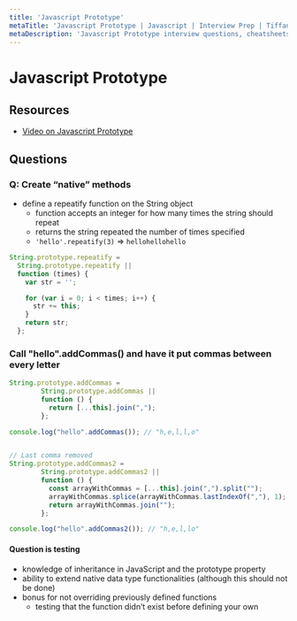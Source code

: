 ```yaml
---
title: 'Javascript Prototype'
metaTitle: 'Javascript Prototype | Javascript | Interview Prep | Tiffany Lea'
metaDescription: 'Javascript Prototype interview questions, cheatsheets and quick reference'
---
```


# Javascript Prototype

## Resources

- [Video on Javascript Prototype](https://www.youtube.com/watch?v=0LADk6Vyls0)

## Questions

### Q: Create “native” methods

- define a repeatify function on the String object
  - function accepts an integer for how many times the string should repeat
  - returns the string repeated the number of times specified
  - `'hello'.repeatify(3)` => `hellohellohello`

```javascript
String.prototype.repeatify =
  String.prototype.repeatify ||
  function (times) {
    var str = '';

    for (var i = 0; i < times; i++) {
      str += this;
    }
    return str;
  };
```

### Call "hello".addCommas() and have it put commas between every letter


```javascript
String.prototype.addCommas =
        String.prototype.addCommas ||
        function () {
          return [...this].join(",");
        };

console.log("hello".addCommas()); // "h,e,l,l,o"


// Last comma removed
String.prototype.addCommas2 =
        String.prototype.addCommas2 ||
        function () {
          const arrayWithCommas = [...this].join(",").split("");
          arrayWithCommas.splice(arrayWithCommas.lastIndexOf(","), 1);
          return arrayWithCommas.join("");
        };

console.log("hello".addCommas2()); // "h,e,l,lo"
```



#### Question is testing

- knowledge of inheritance in JavaScript and the prototype property
- ability to extend native data type functionalities (although this should not be done)
- bonus for not overriding previously defined functions
  - testing that the function didn’t exist before defining your own

